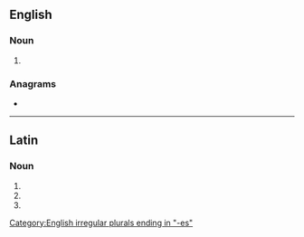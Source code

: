 {{also|tmèses}}
==English==

===Noun===
{{head|en|noun plural form}}

# {{plural of|tmesis|lang=en}}

===Anagrams===
* {{anagrams|en|a=eemsst|messet|seem'st|steems|stemes|temses}}

[[Category:English irregular plurals ending in "-es"]]

----

==Latin==

===Noun===
{{la-noun-form|tmēsēs}}

# {{inflection of|tmēsis||nom|p|lang=la}}
# {{inflection of|tmēsis||acc|p|lang=la}}
# {{inflection of|tmēsis||voc|p|lang=la}}